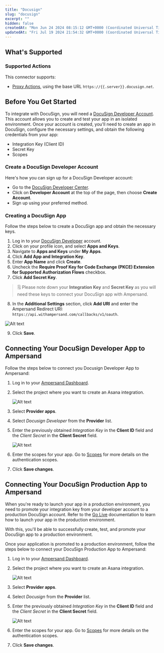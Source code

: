 ```yaml
---
title: "Docusign"
slug: "docusign"
excerpt: ""
hidden: false
createdAt: "Mon Jun 24 2024 08:15:12 GMT+0000 (Coordinated Universal Time)"
updatedAt: "Fri Jul 19 2024 21:54:32 GMT+0000 (Coordinated Universal Time)"
---
```

## What's Supported

### Supported Actions

This connector supports:
- [Proxy Actions](/define-integrations/proxy-actions), using the base URL `https://{{.server}}.docusign.net`.

## Before You Get Started

To integrate with DocuSign, you will need a [DocuSign Developer Account](https://developers.docusign.com/). This account allows you to create and test your app in an isolated environment. Once your account is created, you'll need to create an app in DocuSign, configure the necessary settings, and obtain the following credentials from your app:

- Integration Key (Client ID)
- Secret Key
- Scopes

### Create a DocuSign Developer Account

Here's how you can sign up for a DocuSign Developer account:

- Go to the [DocuSign Developer Center](https://developers.docusign.com/).
- Click on **Developer Account** at the top of the page, then choose **Create Account**.
- Sign up using your preferred method.

### Creating a DocuSign App

Follow the steps below to create a DocuSign app and obtain the necessary keys.

1. Log in to your [DocuSign Developer](https://account-d.docusign.com/oauth/auth?response_type=code&redirect_uri=https%3A%2F%2Fdevelopers.docusign.com%2Fauth%2Fdocusign-demo%2Fcallback&scope=manage_app_keys%20signature%20openid%20cors%20click.manage%20click.send%20organization_read%20group_read%20permission_read%20user_read%20user_write%20account_read%20domain_read%20identity_provider_read%20user_data_redact%20dtr.rooms.read%20dtr.rooms.write%20dtr.documents.read%20dtr.documents.write%20dtr.profile.read%20dtr.profile.write%20dtr.company.read%20dtr.company.write%20room_forms%20notary_write%20notary_read%20spring_read%20spring_write%20webforms_read%20webforms_instance_read%20webforms_instance_write%20aow_manage&state=https%3A%2F%2Fdevelopers.docusign.com%2F&client_id=f0f27f0e-857d-4a71-a4da-32cecae3a978)  account.
2. Click on your profile icon, and select **Apps and Keys**.
3. Navigate to **Apps and Keys** under **My Apps**.
4. Click **Add App and Integration Key**.
5. Enter **App Name** and click **Create**.
6. Uncheck the **Require Proof Key for Code Exchange (PKCE) Extension for Supported Authorization Flows** checkbox.
7. Click **Add Secret Key**.

> 🗒️ Please note down your **Integration Key** and **Secret Key** as you will need these keys to connect your DocuSign app with Ampersand.

8. In the **Additional Settings** section, click  **Add URI** and enter the Ampersand Redirect URI: `https://api.withampersand.com/callbacks/v1/oauth`.

![Alt text](/images/provider-guides/57db16b-docusign.gif)


9. Click **Save**.

## Connecting Your DocuSign Developer App to Ampersand

Follow the steps below to connect you Docusign Developer App to Ampersand:

1. Log in to your [Ampersand Dashboard](https://dashboard.withampersand.com).

2. Select the project where you want to create an Asana integration.

   ![Alt text](/images/provider-guides/dd47b7a-Ampersand.png)

3. Select **Provider apps**.

4. Select _Docusign Developer_ from the **Provider** list.

5. Enter the previously obtained _Integration Key_ in the **Client ID** field and the _Client Secret_ in the **Client Secret** field.

   ![Alt text](/images/provider-guides/833ae43-docudev1.gif)

6. Enter the scopes for your app. Go to [Scopes](https://developers.docusign.com/platform/auth/reference/scopes/)  for more details on the authentication scopes.

7. Click **Save changes**.

## Connecting Your DocuSign Production App to Ampersand

When you're ready to launch your app in a production environment, you need to promote your integration key from your developer account to a production DocuSign account. Refer to the [Go Live](https://developers.docusign.com/docs/esign-rest-api/go-live/) documentation to learn how to launch your app in the production environment. 

With this, you'll be able to successfully create, test, and promote your DocuSign app to a production environment.

Once your application is promoted to a production environment, follow the steps below to connect your DocuSign Production App to Ampersand:

1. Log in to your [Ampersand Dashboard](https://dashboard.withampersand.com).

2. Select the project where you want to create an Asana integration.

   ![Alt text](/images/provider-guides/dd47b7a-Ampersand.png)

3. Select **Provider apps**.

4. Select _Docusign_ from the **Provider** list.

5. Enter the previously obtained _Integration Key_ in the **Client ID** field and the _Client Secret_ in the **Client Secret** field.

   ![Alt text](/images/provider-guides/e9b3ac4-docu.gif)

6. Enter the scopes for your app. Go to [Scopes](https://developers.docusign.com/platform/auth/reference/scopes/)  for more details on the authentication scopes.

7. Click **Save changes**.
